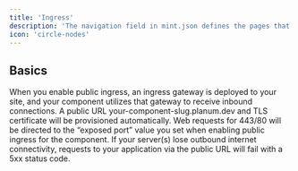 ```yaml
---
title: 'Ingress'
description: 'The navigation field in mint.json defines the pages that go in the navigation menu'
icon: 'circle-nodes'
---
```


## Basics
When you enable public ingress, an ingress gateway is deployed to your site, and your component utilizes that gateway to receive inbound connections. A public URL your-component-slug.planum.dev and TLS certificate will be provisioned automatically. Web requests for 443/80 will be directed to the “exposed port” value you set when enabling public ingress for the component. If your server(s) lose outbound internet connectivity, requests to your application via the public URL will fail with a 5xx status code. 